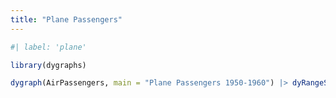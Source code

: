 ```yaml
---
title: "Plane Passengers"
---
```


```r
#| label: 'plane'

library(dygraphs)

dygraph(AirPassengers, main = "Plane Passengers 1950-1960") |> dyRangeSelector(dateWindow = c("1950-01-01", "1960-12-31"))
```
